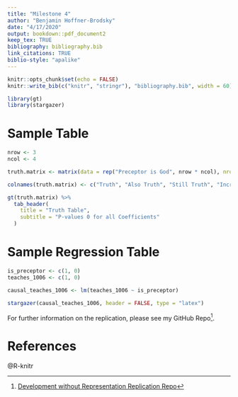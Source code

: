 ```yaml
---
title: "Milestone 4"
author: "Benjamin Hoffner-Brodsky"
date: "4/17/2020"
output: bookdown::pdf_document2
keep_tex: TRUE
bibliography: bibliography.bib
link_citations: TRUE
biblio-style: "apalike"
---
```


```r
knitr::opts_chunk$set(echo = FALSE)
knitr::write_bib(c("knitr", "stringr"), "bibliography.bib", width = 60)

library(gt)
library(stargazer)

```

# Sample Table 

```r

nrow <- 3
ncol <- 4

truth.matrix <- matrix(data = rep("Preceptor is God", nrow * ncol), nrow = nrow, ncol = ncol)

colnames(truth.matrix) <- c("Truth", "Also Truth", "Still Truth", "Incredibly, True")

gt(truth.matrix) %>% 
  tab_header(
    title = "Truth Table",
    subtitle = "P-values 0 for all Coefficients"
  )

```

# Sample Regression Table 

```r

is_preceptor <- c(1, 0)
teaches_1006 <- c(1, 0)

causal_teaches_1006 <- lm(teaches_1006 ~ is_preceptor)

stargazer(causal_teaches_1006, header = FALSE, type = "latex")
```

For further information on the replication, please see my GitHub Repo^[[Development without Representation Replication Repo](https://github.com/ben-hb/development_without_representation_replication)]. 

# References

@R-knitr